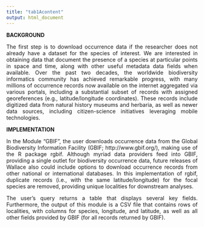 ```yaml
---
title: "tab1Acontent"
output: html_document
---
```

**BACKGROUND**  
<p align="justify">
The first step is to download occurrence data if the researcher does not already have a dataset for the species of interest. We are interested in obtaining data that document the presence of a species at particular points in space and time, along with other useful metadata data fields when available. Over the past two decades, the worldwide biodiversity informatics community has achieved remarkable progress, with many millions of occurrence records now available on the internet aggregated via various portals, including a substantial subset of records with assigned georeferences (e.g., latitude/longitude coordinates). These records include digitized data from natural history museums and herbaria, as well as newer data sources, including citizen-science initiatives leveraging mobile technologies.  
</p>

**IMPLEMENTATION** 
<p align="justify">
In the Module “GBIF”, the user downloads occurrence data from the Global Biodiversity Information Facility (GBIF; http://www.gbif.org/), making use of the R package rgbif. Although myriad data providers feed into GBIF, providing a single outlet for biodiversity occurrence data, future releases of Wallace also could include options to download occurrence records from other national or international databases. In this implementation of rgbif, duplicate records (i.e., with the same latitude/longitude) for the focal species are removed, providing unique localities for downstream analyses.</p>
 <p align="justify">
The user’s query returns a table that displays several key fields.  Furthermore, the output of this module is a CSV file that contains rows of localities, with columns for species, longitude, and latitude, as well as all other fields provided by GBIF (for all records returned by GBIF).  
</p>
